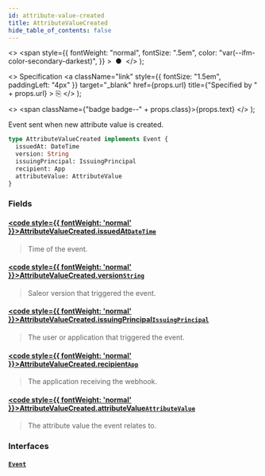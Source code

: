 ```yaml
---
id: attribute-value-created
title: AttributeValueCreated
hide_table_of_contents: false
---
```


  <>
    <span
      style={{
        fontWeight: "normal",
        fontSize: ".5em",
        color: "var(--ifm-color-secondary-darkest)",
      }}
    >
      &nbsp;●&nbsp;
    </span>
  </>
);

  <>
    Specification
    <a
      className="link"
      style={{ fontSize: "1.5em", paddingLeft: "4px" }}
      target="\_blank"
      href={props.url}
      title={"Specified by " + props.url}
    >
      ⎘
    </a>
  </>
);

  <>
    <span className={"badge badge--" + props.class}>{props.text}</span>
  </>
);

Event sent when new attribute value is created.

<Badge text="Added in Saleor 3.5" class="secondary margin-bottom--sm" />

<FeaturePreview />

```graphql
type AttributeValueCreated implements Event {
  issuedAt: DateTime
  version: String
  issuingPrincipal: IssuingPrincipal
  recipient: App
  attributeValue: AttributeValue
}
```

### Fields

#### [<code style={{ fontWeight: 'normal' }}>AttributeValueCreated.<b>issuedAt</b></code>](#)<Bullet />[`DateTime`](../../../api-reference/miscellaneous/scalars/date-time) <Badge class="secondary" text="scalar"/>

> Time of the event.

#### [<code style={{ fontWeight: 'normal' }}>AttributeValueCreated.<b>version</b></code>](#)<Bullet />[`String`](../../../api-reference/miscellaneous/scalars/string) <Badge class="secondary" text="scalar"/>

> Saleor version that triggered the event.

#### [<code style={{ fontWeight: 'normal' }}>AttributeValueCreated.<b>issuingPrincipal</b></code>](#)<Bullet />[`IssuingPrincipal`](../../../api-reference/miscellaneous/unions/issuing-principal) <Badge class="secondary" text="union"/>

> The user or application that triggered the event.

#### [<code style={{ fontWeight: 'normal' }}>AttributeValueCreated.<b>recipient</b></code>](#)<Bullet />[`App`](../../../api-reference/apps/objects/app) <Badge class="secondary" text="object"/>

> The application receiving the webhook.

#### [<code style={{ fontWeight: 'normal' }}>AttributeValueCreated.<b>attributeValue</b></code>](#)<Bullet />[`AttributeValue`](../../../api-reference/attributes/objects/attribute-value) <Badge class="secondary" text="object"/>

> The attribute value the event relates to.

### Interfaces

#### [`Event`](../../../api-reference/miscellaneous/interfaces/event) <Badge class="secondary" text="interface"/>

>

